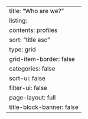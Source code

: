 ---
title: "Who are we?"
listing: 
  contents: profiles
  sort: "title asc"
  type: grid
  grid-item-border: false
  categories: false
  sort-ui: false
  filter-ui: false
page-layout: full
title-block-banner: false
---
